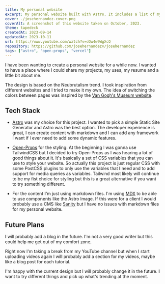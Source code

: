 ```yaml
---
title: My personal website
excerpt: My personal website built with Astro. It includes a list of my projects, my uses, about me and my resume. I'm probably gonna be switching the UI a lot in the future.
cover: ./josehernandez-cover.png
coverAlt: A screenshot of this website taken on October, 2023.
theme: tapedeck
createdAt: 2023-09-14
updatedAt: 2023-10-11
url: https://www.youtube.com/watch?v=dQw4w9WgXcQ
repository: https://github.com/josehernandezv/josehernandez
tags: ["astro", "open-props", "vercel"]
---
```


I have been wanting to create a personal website for a while now. I wanted to have a place where I could share my projects, my uses, my resume and a little bit about me.

The design is based on the Neubrutalism trend. I took inspiration from different websites and I tried to make it my own. The idea of switching the colors between pages was inspired by the [Van Gogh's Museum website](https://www.vangoghmuseum.nl/en).

## Tech Stack

- [Astro](https://astro.build/) was my choice for this project. I wanted to pick a simple Static Site Generator and Astro was the best option. The developer experience is great, I can create content with markdown and I can add any framework I want if I ever need to add some dynamic features.

- [Open-Props](https://open-props.style/) for the styling. At the beginning I was gonna use TailwindCSS but I decided to try Open-Props as I was hearing a lot of good things about it. It's basically a set of CSS variables that you can use to style your website. So actually this project is just regular CSS with some PostCSS plugins to only use the variables that I need and to add support for media queries as variables.
  Tailwind most likely will continue to be my fist choice for styling but this is a great alternative if you want to try something different.
- For the content I'm just using markdown files. I'm using [MDX](https://mdxjs.com/) to be able to use components like the Astro Image. If this were for a client I would probably use a CMS like [Sanity](https://www.sanity.io/) but I have no issues with markdown files for my personal website.

## Future Plans

I will probably add a blog in the future. I'm not a very good writer but this could help me get out of my comfort zone.

Right now I'm taking a break from my YouTube channel but when I start uploading videos again I will probably add a section for my videos, maybe like a blog post for each tutorial.

I'm happy with the current design but I will probably change it in the future. I want to try different things and pick up what's trending at the moment.
